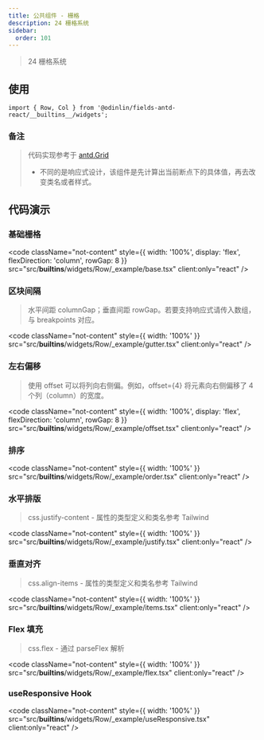 ```yaml
---
title: 公共组件 - 栅格
description: 24 栅格系统
sidebar:
  order: 101
---
```


> 24 栅格系统

## 使用

```tsx
import { Row, Col } from '@odinlin/fields-antd-react/__builtins__/widgets';
```

### 备注

> 代码实现参考于 [antd.Grid](https://ant.design/components/grid-cn)
> - 不同的是响应式设计，该组件是先计算出当前断点下的具体值，再去改变类名或者样式。

## 代码演示

### 基础栅格

<code 
  className="not-content"
  style={{ width: '100%', display: 'flex', flexDirection: 'column', rowGap: 8 }} 
  src="src/__builtins__/widgets/Row/_example/base.tsx"
  client:only="react"
/>

### 区块间隔

> 水平间距 columnGap；垂直间距 rowGap。若要支持响应式请传入数组，与 breakpoints 对应。

<code 
  className="not-content"
  style={{ width: '100%' }} 
  src="src/__builtins__/widgets/Row/_example/gutter.tsx"
  client:only="react"
/>

### 左右偏移

> 使用 offset 可以将列向右侧偏。例如，offset={4} 将元素向右侧偏移了 4 个列（column）的宽度。

<code 
  className="not-content"
  style={{ width: '100%', display: 'flex', flexDirection: 'column', rowGap: 8 }} 
  src="src/__builtins__/widgets/Row/_example/offset.tsx"
  client:only="react"
/>

### 排序

<code 
  className="not-content"
  style={{ width: '100%' }} 
  src="src/__builtins__/widgets/Row/_example/order.tsx"
  client:only="react"
/>

### 水平排版

> css.justify-content - 属性的类型定义和类名参考 Tailwind

<code 
  className="not-content"
  style={{ width: '100%' }} 
  src="src/__builtins__/widgets/Row/_example/justify.tsx"
  client:only="react"
/>

### 垂直对齐

> css.align-items - 属性的类型定义和类名参考 Tailwind

<code 
  className="not-content"
  style={{ width: '100%' }} 
  src="src/__builtins__/widgets/Row/_example/items.tsx"
  client:only="react"
/>

### Flex 填充

> css.flex - 通过 parseFlex 解析

<code 
  className="not-content"
  style={{ width: '100%' }} 
  src="src/__builtins__/widgets/Row/_example/flex.tsx"
  client:only="react"
/>

### useResponsive Hook

<code 
  className="not-content"
  style={{ width: '100%' }} 
  src="src/__builtins__/widgets/Row/_example/useResponsive.tsx"
  client:only="react"
/>
